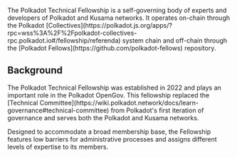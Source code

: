 <p>
  The Polkadot Technical Fellowship is a self-governing body of experts and
  developers of Polkadot and Kusama networks. It operates on-chain through the
  Polkadot
  [Collectives](https://polkadot.js.org/apps/?rpc=wss%3A%2F%2Fpolkadot-collectives-rpc.polkadot.io#/fellowship/referenda)
  system chain and off-chain through the [Polkadot
  Fellows](https://github.com/polkadot-fellows) repository.
</p>

## Background

<p>
  The Polkadot Technical Fellowship was established in 2022 and plays an
  important role in the Polkadot OpenGov. This fellowship replaced the
  [Technical
  Committee](https://wiki.polkadot.network/docs/learn-governance#technical-committee)
  from Polkadot's first iteration of governance and serves both the Polkadot and
  Kusama networks.
</p>
<p>
  Designed to accommodate a broad membership base, the Fellowship features low
  barriers for administrative processes and assigns different levels of
  expertise to its members.
</p>
